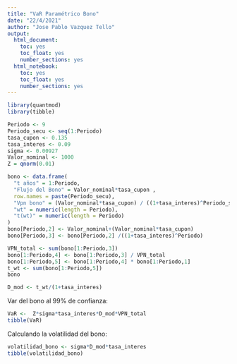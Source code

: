 ```yaml
---
title: "VaR Paramétrico Bono"
date: "22/4/2021"
author: "Jose Pablo Vazquez Tello"
output:
  html_document:
    toc: yes
    toc_float: yes
    number_sections: yes
  html_notebook:
    toc: yes
    toc_float: yes  
    number_sections: yes
---
```


```r
library(quantmod)
library(tibble)
```


```r
Periodo <- 9
Periodo_secu <- seq(1:Periodo)
tasa_cupon <- 0.135
tasa_interes <- 0.09
sigma <- 0.00927
Valor_nominal <- 1000
Z = qnorm(0.01)
```


```r
bono <- data.frame(
  "t años" = 1:Periodo,
  "Flujo del Bono" = Valor_nominal*tasa_cupon ,
  row.names = paste(Periodo_secu),
  "Vpn bono" = (Valor_nominal*tasa_cupon) / ((1+tasa_interes)^Periodo_secu),
  "wt" = numeric(length = Periodo),
  "t(wt)" = numeric(length = Periodo)
)
bono[Periodo,2] <- Valor_nominal+(Valor_nominal*tasa_cupon)
bono[Periodo,3] <- bono[Periodo,2] /((1+tasa_interes)^Periodo) 
```


```r
VPN_total <- sum(bono[1:Periodo,3])
bono[1:Periodo,4] <- bono[1:Periodo,3] / VPN_total
bono[1:Periodo,5] <- bono[1:Periodo,4] * bono[1:Periodo,1]
t_wt <- sum(bono[1:Periodo,5]) 
bono
```


```r
D_mod <- t_wt/(1+tasa_interes)
```


Var del bono al 99% de confianza:

```r
VaR <-  Z*sigma*tasa_interes*D_mod*VPN_total
tibble(VaR)
```


Calculando la volatilidad del bono:

```r
volatilidad_bono <- sigma*D_mod*tasa_interes
tibble(volatilidad_bono)
```



